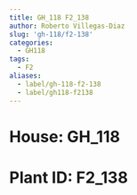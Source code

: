 ```yaml
---
title: GH_118 F2_138
author: Roberto Villegas-Diaz
slug: 'gh-118/f2-138'
categories:
  - GH118
tags:
  - F2
aliases:
  - label/gh-118-f2-138
  - label/gh118-f2138
---
```


# **House**: GH_118
# **Plant ID**: F2_138

